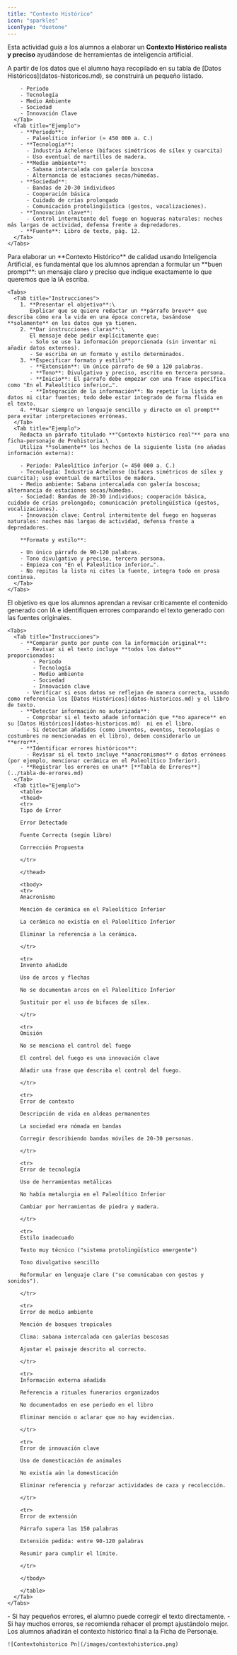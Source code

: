 ```yaml
---
title: "Contexto Histórico"
icon: "sparkles"
iconType: "duotone"
---
```


Esta actividad guía a los alumnos a elaborar un **Contexto Histórico realista y preciso** ayudándose de herramientas de inteligencia artificial.

<Steps>
  <Step title="Preparar la información base." iconType="duotone" stepNumber={1} titleSize="h2">
    <Tabs>
      <Tab title="Instrucciones">
        A partir de los datos que el alumno haya recopilado en su tabla de [Datos Históricos](datos-historicos.md), se construirá un pequeño listado.

        - Periodo
        - Tecnología
        - Medio Ambiente
        - Sociedad
        - Innovación Clave
      </Tab>
      <Tab title="Ejemplo">
        - **Periodo**:
          - Paleolítico inferior (≈ 450 000 a. C.)
        - **Tecnología**:
          - Industria Achelense (bifaces simétricos de sílex y cuarcita)
          - Uso eventual de martillos de madera.
        - **Medio ambiente**:
          - Sabana intercalada con galería boscosa
          - Alternancia de estaciones secas/húmedas.
        - **Sociedad**:
          - Bandas de 20-30 individuos
          - Cooperación básica
          - Cuidado de crías prolongado
          - Comunicación protolingüística (gestos, vocalizaciones).
        - **Innovación clave**:
          - Control intermitente del fuego en hogueras naturales: noches más largas de actividad, defensa frente a depredadores.
        - **Fuente**: Libro de texto, pág. 12.
      </Tab>
    </Tabs>
  </Step>
  <Step title="Elaborar el prompt para la IA." iconType="duotone" stepNumber={2} titleSize="h2">
    Para elaborar un **Contexto Histórico** de calidad usando Inteligencia Artificial, es fundamental que los alumnos aprendan a formular un **buen prompt**: un mensaje claro y preciso que indique exactamente lo que queremos que la IA escriba.

    <Tabs>
      <Tab title="Instrucciones">
        1. **Presentar el objetivo**:\
           Explicar que se quiere redactar un **párrafo breve** que describa cómo era la vida en una época concreta, basándose **solamente** en los datos que ya tienen.
        2. **Dar instrucciones claras**:\
           El mensaje debe pedir explícitamente que:
           - Solo se use la información proporcionada (sin inventar ni añadir datos externos).
           - Se escriba en un formato y estilo determinados.
        3. **Especificar formato y estilo**:
           - **Extensión**: Un único párrafo de 90 a 120 palabras.
           - **Tono**: Divulgativo y preciso, escrito en tercera persona.
           - **Inicio**: El párrafo debe empezar con una frase específica como "En el Paleolítico inferior…".
           - **Integración de la información**: No repetir la lista de datos ni citar fuentes; todo debe estar integrado de forma fluida en el texto.
        4. **Usar siempre un lenguaje sencillo y directo en el prompt** para evitar interpretaciones erróneas.
      </Tab>
      <Tab title="Ejemplo">
        Redacta un párrafo titulado **"Contexto histórico real"** para una ficha-personaje de Prehistoria.\
        Utiliza **solamente** los hechos de la siguiente lista (no añadas información externa):

        - Periodo: Paleolítico inferior (≈ 450 000 a. C.)
        - Tecnología: Industria Achelense (bifaces simétricos de sílex y cuarcita); uso eventual de martillos de madera.
        - Medio ambiente: Sabana intercalada con galería boscosa; alternancia de estaciones secas/húmedas.
        - Sociedad: Bandas de 20-30 individuos; cooperación básica, cuidado de crías prolongado; comunicación protolingüística (gestos, vocalizaciones).
        - Innovación clave: Control intermitente del fuego en hogueras naturales: noches más largas de actividad, defensa frente a depredadores.

        **Formato y estilo**:

        - Un único párrafo de 90-120 palabras.
        - Tono divulgativo y preciso, tercera persona.
        - Empieza con "En el Paleolítico inferior…".
        - No repitas la lista ni cites la fuente, integra todo en prosa continua.
      </Tab>
    </Tabs>
  </Step>
  <Step title="Revisión crítica" iconType="duotone" stepNumber={3} titleSize="h2">
    El objetivo es que los alumnos aprendan a revisar críticamente el contenido generado con IA e identifiquen errores comparando el texto generado con las fuentes originales.

    <Tabs>
      <Tab title="Instrucciones">
        - **Comparar punto por punto con la información original**:
          - Revisar si el texto incluye **todos los datos** proporcionados:
            - Periodo
            - Tecnología
            - Medio ambiente
            - Sociedad
            - Innovación clave
          - Verificar si esos datos se reflejan de manera correcta, usando como referencia los [Datos Históricos](datos-historicos.md) y el libro de texto.
        - **Detectar información no autorizada**:
          - Comprobar si el texto añade información que **no aparece** en su [Datos Históricos](datos-historicos.md)  ni en el libro.
          - Si detectan añadidos (como inventos, eventos, tecnologías o costumbres no mencionadas en el libro), deben considerarlo un **error**.
        - **Identificar errores históricos**:
          - Revisar si el texto incluye **anacronismos** o datos erróneos (por ejemplo, mencionar cerámica en el Paleolítico Inferior).
        - **Registrar los errores en una** [**Tabla de Errores**](../tabla-de-errores.md)
      </Tab>
      <Tab title="Ejemplo">
        <table>
        <thead>
        <tr>
        Tipo de Error

        Error Detectado

        Fuente Correcta (según libro)

        Corrección Propuesta

        </tr>

        </thead>

        <tbody>
        <tr>
        Anacronismo

        Mención de cerámica en el Paleolítico Inferior

        La cerámica no existía en el Paleolítico Inferior

        Eliminar la referencia a la cerámica.

        </tr>

        <tr>
        Invento añadido

        Uso de arcos y flechas

        No se documentan arcos en el Paleolítico Inferior

        Sustituir por el uso de bifaces de sílex.

        </tr>

        <tr>
        Omisión

        No se menciona el control del fuego

        El control del fuego es una innovación clave

        Añadir una frase que describa el control del fuego.

        </tr>

        <tr>
        Error de contexto

        Descripción de vida en aldeas permanentes

        La sociedad era nómada en bandas

        Corregir describiendo bandas móviles de 20-30 personas.

        </tr>

        <tr>
        Error de tecnología

        Uso de herramientas metálicas

        No había metalurgia en el Paleolítico Inferior

        Cambiar por herramientas de piedra y madera.

        </tr>

        <tr>
        Estilo inadecuado

        Texto muy técnico ("sistema protolingüístico emergente")

        Tono divulgativo sencillo

        Reformular en lenguaje claro ("se comunicaban con gestos y sonidos").

        </tr>

        <tr>
        Error de medio ambiente

        Mención de bosques tropicales

        Clima: sabana intercalada con galerías boscosas

        Ajustar el paisaje descrito al correcto.

        </tr>

        <tr>
        Información externa añadida

        Referencia a rituales funerarios organizados

        No documentados en ese periodo en el libro

        Eliminar mención o aclarar que no hay evidencias.

        </tr>

        <tr>
        Error de innovación clave

        Uso de domesticación de animales

        No existía aún la domesticación

        Eliminar referencia y reforzar actividades de caza y recolección.

        </tr>

        <tr>
        Error de extensión

        Párrafo supera las 150 palabras

        Extensión pedida: entre 90-120 palabras

        Resumir para cumplir el límite.

        </tr>

        </tbody>

        </table>
      </Tab>
    </Tabs>
  </Step>
  <Step title="Re-Prompt" iconType="duotone" stepNumber={4} titleSize="h2">
    - Si hay pequeños errores, el alumno puede corregir el texto directamente.
    - Si hay muchos errores, se recomienda rehacer el prompt ajustándolo mejor.
  </Step>
  <Step title="Contexto Histórico Final" icon="newspaper" iconType="duotone" titleSize="h2">
    Los alumnos añadirán el contexto histórico final a la Ficha de Personaje.

    ![Contextohistorico Pn](/images/contextohistorico.png)
  </Step>
</Steps>